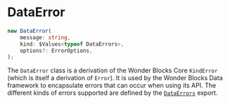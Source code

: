 
<Meta
    title="Packages / Data / Exports / DataError"
/>

# DataError

```ts
new DataError(
    message: string,
    kind: $Values<typeof DataErrors>,
    options?: ErrorOptions,
);
```

The `DataError` class is a derivation of the Wonder Blocks Core `KindError` (which is itself a derivation of `Error`). It is used by the Wonder Blocks Data framework to encapsulate errors that can occur when using its API. The different kinds of errors supported are defined by the <a href="./?path=/docs/packages-data-exports-dataerrors--docs">`DataErrors`</a> export.
